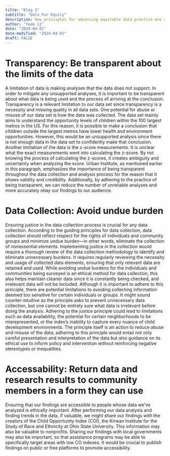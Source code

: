 ```yaml
---
title: "Blog 3"
subtitle: "Data For Equity"
description: How principles for advancing equitable data practice are relevant to our data
author: "Team 12"
date: "2024-04-01"
date-modified: "2024-04-01"
draft: FALSE
---
```

# Transparency: Be transparent about the limits of the data

A limitation of data is making analyses that the data does not support. In order to mitigate any unsupported analyses, it is important to be transparent about what data is being used and the process of arriving at the conclusion. Transparency is a relevant limitation to our data set since transparency is a necessity and missing quality in all data sets. One potential for abuse or misuse of our data set is how the data was collected. The data set mainly aims to understand the opportunity levels of children within the 100 largest metros in the US. For this reason, it is possible to make a conclusion that children outside the largest metros have lower health and environment opportunities. However, this would be an unsupported analysis since there is not enough data in the data set to confidently make that conclusion. Another limitation of the data is the z-score measurements. It is unclear what the exact measurements went into calculating the z-score. By not knowing the process of calculating the z-scores, it creates ambiguity and uncertainty when analyzing the score. Urban Institute, as mentioned earlier in this paragraph, emphasizes the importance of being transparent throughout the data collection and analysis process for the reason that it shows validity and credibility. Additionally, by adhering to the practice of being transparent, we can reduce the number of unreliable analyses and more accurately relay our findings to our audience.

# Data Collection: Avoid undue burden
Ensuring justice in the data collection process is crucial for any data collection. According to the guiding principles for data collection, data collection should reflect respect for the rights of individuals and community groups and minimize undue burden—in other words, eliminate the collection of nonessential elements. Implementing justice in the collection would require a thorough review of the data collection methodology to identify and eliminate unnecessary burdens. It requires regularly reviewing the necessity and usage of collected data elements, ensuring that only relevant data are retained and used. While avoiding undue burdens for the individuals and communities being surveyed is an ethical method for data collection, this also helps maintain cleaner data since it is constantly being checked, and irrelevant data will not be included. Although it is important to adhere to this principle, there are potential limitations to avoiding collecting information deemed too sensitive for certain individuals or groups. It might sound counter-intuitive as the principle asks to prevent unnecessary data collection, but one cannot be entirely sure what data is irrelevant before doing the analysis. Adhering to the justice principle could lead to limitations such as data availability, the potential for certain neighborhoods to be misrepresented, or the index's inability to capture every nuance of child development environments. The principle itself is an action to reduce abuse and misuse of the data; adhering to this principle would entail not only careful presentation and interpretation of the data but also guidance on its ethical use to inform policy and intervention without reinforcing negative stereotypes or inequalities.

# Accessability: Return data and research results to community members in a form they can use
Ensuring that our findings are accessible to people whose data we’ve analyzed is ethically important. After performing our data analysis and finding trends in the data, if valuable, we might share our findings with the creators of the Child Opportunity Index (COI), the Kirwan Institute for the Study of Race and Ethnicity at Ohio State University. This information may also be valuable to nonprofits. Sharing our findings with local governments may also be important, so that assistance programs may be able to specifically target areas with low CO indexes. It would be crucial to publish findings on public or free platforms to promote accessibility.
